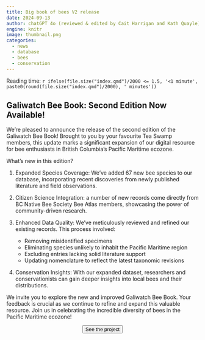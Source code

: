 ```yaml
---
title: Big book of bees V2 release
date: 2024-09-13
author: chatGPT 4o (reviewed & edited by Cait Harrigan and Kath Quayle)
engine: knitr
image: thumbnail.png
categories:
  - news
  - database
  - bees
  - conservation
---
```


Reading time: `r ifelse(file.size("index.qmd")/2000 <= 1.5, '<1 minute', paste0(round(file.size("index.qmd")/2000), ' minutes'))`



## Galiwatch Bee Book: Second Edition Now Available!

We're pleased to announce the release of the second edition of the Galiwatch Bee Book! Brought to you by your favourite Tea Swamp members, this update marks a significant expansion of our digital resource for bee enthusiasts in British Columbia's Pacific Maritime ecozone.

What's new in this edition?

1. Expanded Species Coverage: We've added 67 new bee species to our database, incorporating recent discoveries from newly published literature and field observations.

2. Citizen Science Integration: a number of new records come directly from BC Native Bee Society Bee Atlas members, showcasing the power of community-driven research.

3. Enhanced Data Quality: We've meticulously reviewed and refined our existing records. This process involved:
   - Removing misidentified specimens
   - Eliminating species unlikely to inhabit the Pacific Maritime region
   - Excluding entries lacking solid literature support
   - Updating nomenclature to reflect the latest taxonomic revisions

4. Conservation Insights: With our expanded dataset, researchers and conservationists can gain deeper insights into local bees and their distributions.

We invite you to explore the new and improved Galiwatch Bee Book. Your feedback is crucial as we continue to refine and expand this valuable resource. Join us in celebrating the incredible diversity of bees in the Pacific Maritime ecozone!



<center>
<a href="https://teaswamp-creations.github.io/bee-book"><button type="button" class="btn btn-secondary">See the project <i class="fa-solid fa-arrow-up-right-from-square"></i></button></a>
</center>
